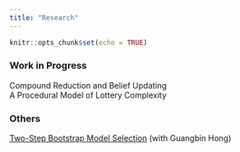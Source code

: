 ```yaml
---
title: "Research"
---
```


```r
knitr::opts_chunk$set(echo = TRUE)
```

### Work in Progress
Compound Reduction and Belief Updating    
A Procedural Model of Lottery Complexity

### Others
[Two-Step Bootstrap Model Selection](static/files/Two_Step_Bootstrap_Model_Selection.pdf) (with Guangbin Hong)


